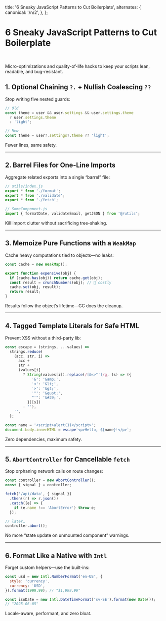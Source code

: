  title: '6 Sneaky JavaScript Patterns to Cut Boilerplate',
  alternates: {
    canonical: '/n/2',
  },
};

# 6 Sneaky JavaScript Patterns to Cut Boilerplate

<br />

Micro-optimizations and quality-of-life hacks to keep your scripts lean, readable, and bug-resistant.

## 1. **Optional Chaining `?.` + Nullish Coalescing `??`**

Stop writing five nested guards:

```js
// Old
const theme = user && user.settings && user.settings.theme
  ? user.settings.theme
  : 'light';

// New
const theme = user?.settings?.theme ?? 'light';
````

Fewer lines, same safety.

---

## 2. **Barrel Files for One-Line Imports**

Aggregate related exports into a single “barrel” file:

```js
// utils/index.js
export * from './format';
export * from './validate';
export * from './fetch';

// SomeComponent.js
import { formatDate, validateEmail, getJSON } from '@/utils';
```

Kill import clutter without sacrificing tree-shaking.

---

## 3. **Memoize Pure Functions with a `WeakMap`**

Cache heavy computations tied to objects—no leaks:

```js
const cache = new WeakMap();

export function expensive(obj) {
  if (cache.has(obj)) return cache.get(obj);
  const result = crunchNumbers(obj); // 🚀 costly
  cache.set(obj, result);
  return result;
}
```

Results follow the object’s lifetime—GC does the cleanup.

---

## 4. **Tagged Template Literals for Safe HTML**

Prevent XSS without a third-party lib:

```js
const escape = (strings, ...values) =>
  strings.reduce(
    (acc, str, i) =>
      acc +
      str +
      (values[i]
        ? String(values[i]).replace(/[&<>"']/g, (s) => ({
            '&': '&amp;',
            '<': '&lt;',
            '>': '&gt;',
            '"': '&quot;',
            "'": '&#39;',
          })[s])
        : ''),
    '',
  );

const name = '<script>alert(1)</script>';
document.body.innerHTML = escape`<p>Hello, ${name}!</p>`;
```

Zero dependencies, maximum safety.

---

## 5. **`AbortController` for Cancellable `fetch`**

Stop orphaning network calls on route changes:

```js
const controller = new AbortController();
const { signal } = controller;

fetch('/api/data', { signal })
  .then((r) => r.json())
  .catch((e) => {
    if (e.name !== 'AbortError') throw e;
  });

// later…
controller.abort();
```

No more “state update on unmounted component” warnings.

---

## 6. **Format Like a Native with `Intl`**

Forget custom helpers—use the built-ins:

```js
const usd = new Intl.NumberFormat('en-US', {
  style: 'currency',
  currency: 'USD',
}).format(1999.99); // "$1,999.99"

const isoDate = new Intl.DateTimeFormat('sv-SE').format(new Date());
// "2025-06-05"
```

Locale-aware, performant, and zero bloat.
